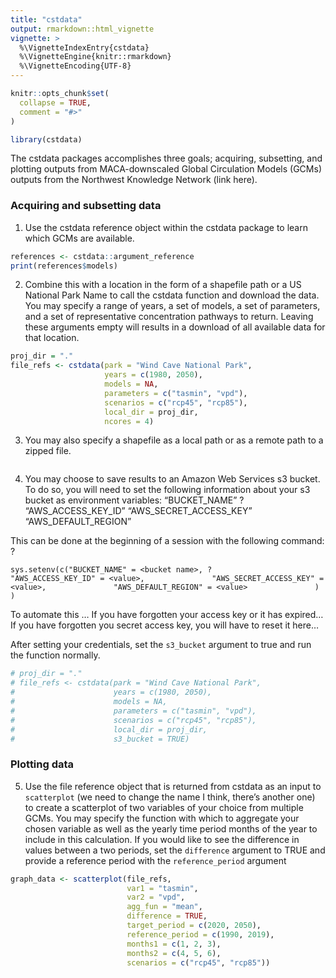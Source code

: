 ```yaml
---
title: "cstdata"
output: rmarkdown::html_vignette
vignette: >
  %\VignetteIndexEntry{cstdata}
  %\VignetteEngine{knitr::rmarkdown}
  %\VignetteEncoding{UTF-8}
---
```


```r
knitr::opts_chunk$set(
  collapse = TRUE,
  comment = "#>"
)
```

```r
library(cstdata)
```

The cstdata packages accomplishes three goals; acquiring, subsetting, and
plotting outputs from MACA-downscaled Global Circulation Models (GCMs) outputs
from the Northwest Knowledge Network (link here). 

### Acquiring and subsetting data

1) Use the cstdata reference object within the cstdata package to learn which
GCMs are available. 

```r
references <- cstdata::argument_reference
print(references$models)
```

2) Combine this with a location in the form of a shapefile path or a US National Park Name to call the cstdata
function and download the data. You may specify a range of years, a set of models, a set of parameters, and a
set of representative concentration pathways to return. Leaving these arguments empty will results in a download
of all available data for that location.

```r
proj_dir = "."
file_refs <- cstdata(park = "Wind Cave National Park",
                     years = c(1980, 2050),
                     models = NA,
                     parameters = c("tasmin", "vpd"),
                     scenarios = c("rcp45", "rcp85"),
                     local_dir = proj_dir,
                     ncores = 4)
```

3) You may also specify a shapefile as a local path or as a remote path to a zipped file.

``` r

```
4) You may choose to save results to an Amazon Web Services s3 bucket. To do so, you will need to set the following information about your s3 bucket as environment variables:
      "BUCKET_NAME" ?
      "AWS_ACCESS_KEY_ID"
      "AWS_SECRET_ACCESS_KEY"
      "AWS_DEFAULT_REGION"

This can be done at the beginning of a session with the following command: ?

`sys.setenv(c("BUCKET_NAME" = <bucket name>, ?
              "AWS_ACCESS_KEY_ID" = <value>,
              "AWS_SECRET_ACCESS_KEY" = <value>,
              "AWS_DEFAULT_REGION" = <value>
              )
            )`

To automate this ...
If you have forgotten your access key or it has expired...
If you have forgotten you secret access key, you will have to reset it here...


After setting your credentials, set the `s3_bucket` argument to true and run the function normally.

```r
# proj_dir = "."
# file_refs <- cstdata(park = "Wind Cave National Park",
#                      years = c(1980, 2050),
#                      models = NA,
#                      parameters = c("tasmin", "vpd"),
#                      scenarios = c("rcp45", "rcp85"),
#                      local_dir = proj_dir,
#                      s3_bucket = TRUE)
```


### Plotting data

5) Use the file reference object that is returned from cstdata as an input to `scatterplot` (we need to change the name I think, there's another one) to create a scatterplot of two variables of your choice from multiple GCMs. You may specify the function with which to aggregate your chosen variable as well as the yearly time period months of the year to include in this calculation. If you would like to see the difference in values between a two periods, set the `difference` argument to TRUE and provide a reference period with the `reference_period` argument

```r
graph_data <- scatterplot(file_refs,
                          var1 = "tasmin",
                          var2 = "vpd",
                          agg_fun = "mean",
                          difference = TRUE,
                          target_period = c(2020, 2050),
                          reference_period = c(1990, 2019),
                          months1 = c(1, 2, 3),
                          months2 = c(4, 5, 6),
                          scenarios = c("rcp45", "rcp85"))
```


``` r

```

``` r

```

``` r
```
